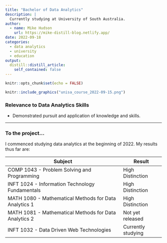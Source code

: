 ```yaml
---
title: "Bachelor of Data Analytics"
description: |
  Currently studying at University of South Australia.
author:
  - name: Mike Hudson
    url: https://mike-distill-blog.netlify.app/
date: 2022-09-18
categories:
  - data analytics
  - university
  - education
output:
  distill::distill_article:
    self_contained: false
---
```



```r
knitr::opts_chunk$set(echo = FALSE)
```

```r
knitr::include_graphics("unisa_course_2022-09-15.png")
```

### Relevance to Data Analytics Skills
* Demonstrated pursuit and application of knowledge and skills.

---
### To the project...
I commenced studying data analytics at the beginning of 2022. My results thus far are:

| Subject                                               | Result             |
|-------------------------------------------------------|--------------------|
| COMP 1043 - Problem Solving and Programming           | High Distinction   |
| INFT 1024 - Information Technology Fundamentals       | High Distinction   |
| MATH 1080 - Mathematical Methods for Data Analytics 1 | High Distinction   |
| MATH 1081 - Mathematical Methods for Data Analytics 2 | Not yet released   |
| INFT 1032 - Data Driven Web Technologies              | Currently studying |

